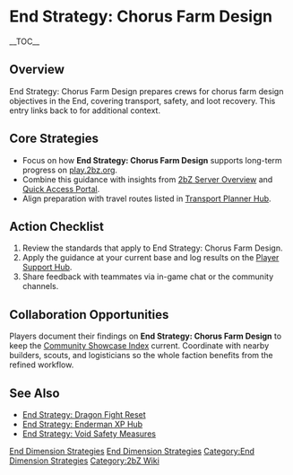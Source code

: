 {{Short description|End Strategy: Chorus Farm Design prepares crews for chorus farm design objectives in the End, covering transport, safety, and loot recovery}}
= End Strategy: Chorus Farm Design =
{{2bZ Navbox}}
__TOC__

== Overview ==
End Strategy: Chorus Farm Design prepares crews for chorus farm design objectives in the
End, covering transport, safety, and loot recovery. This entry links back to
[[Category:End Dimension Strategies|End Dimension Strategies]] for additional context.

== Core Strategies ==
* Focus on how '''End Strategy: Chorus Farm Design''' supports long-term progress on [[play.2bz.org]].
* Combine this guidance with insights from [[2bZ Server Overview]] and [[Quick Access Portal]].
* Align preparation with travel routes listed in [[Transport Planner Hub]].

== Action Checklist ==
# Review the [[Category:End Dimension Strategies|End Dimension Strategies]] standards that apply to End Strategy: Chorus Farm Design.
# Apply the guidance at your current base and log results on the [[Player Support Hub]].
# Share feedback with teammates via in-game chat or the community channels.

== Collaboration Opportunities ==
Players document their findings on '''End Strategy: Chorus Farm Design''' to keep the
[[Community Showcase Index]] current. Coordinate with nearby builders, scouts, and
logisticians so the whole faction benefits from the refined workflow.

== See Also ==
* [[End Strategy: Dragon Fight Reset]]
* [[End Strategy: Enderman XP Hub]]
* [[End Strategy: Void Safety Measures]]

[[Category:End Dimension Strategies]]
[[Category:2bZ Wiki]]
